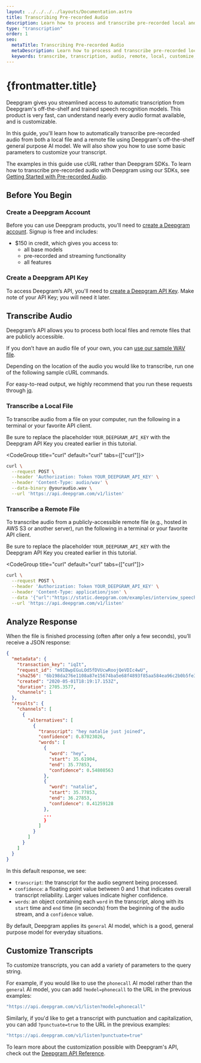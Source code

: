 ---
layout: ../../../../layouts/Documentation.astro
title: Transcribing Pre-recorded Audio
description: Learn how to process and transcribe pre-recorded local and remote audio files using Deepgram's API.
type: "transcription"
order: 1
seo:
  metaTitle: Transcribing Pre-recorded Audio
  metaDescription: Learn how to process and transcribe pre-recorded local and remote audio files using Deepgram's API.
  keywords: transcribe, transcription, audio, remote, local, customize, punctuate, model
---

# {frontmatter.title}

Deepgram gives you streamlined access to automatic transcription from Deepgram's off-the-shelf and trained speech recognition models. This product is very fast, can understand nearly every audio format available, and is customizable.

In this guide, you'll learn how to automatically transcribe pre-recorded audio from both a local file and a remote file using Deepgram's off-the-shelf general purpose AI model. We will also show you how to use some basic parameters to customize your transcript.

<Alert type="info">

The examples in this guide use cURL rather than Deepgram SDKs. To learn how to transcribe pre-recorded audio with Deepgram using our SDKs, see [Getting Started with Pre-recorded Audio](/documentation/getting-started/prerecorded).

</Alert>

## Before You Begin

### Create a Deepgram Account

Before you can use Deepgram products, you'll need to [create a Deepgram account](https://console.deepgram.com/signup?jump=keys). Signup is free and includes:

- $150 in credit, which gives you access to:
  - all base models
  - pre-recorded and streaming functionality
  - all features

### Create a Deepgram API Key

To access Deepgram’s API, you'll need to [create a Deepgram API Key](/documentation/getting-started/authentication/#create-an-api-key). Make note of your API Key; you will need it later.

## Transcribe Audio

Deepgram’s API allows you to process both local files and remote files that are publicly accessible.

<Alert type="info">

If you don’t have an audio file of your own, you can [use our sample WAV file](https://developers.deepgram.com/data/audio/interview_speech-analytics.wav).

</Alert>

Depending on the location of the audio you would like to transcribe, run one of the following sample cURL commands.

<Alert type="info">

For easy-to-read output, we highly recommend that you run these requests through [jq](https://github.com/stedolan/jq/wiki/Installation).

</Alert>

### Transcribe a Local File

To transcribe audio from a file on your computer, run the following in a terminal or your favorite API client.

<Alert type="warning">

Be sure to replace the placeholder `YOUR_DEEPGRAM_API_KEY` with the Deepgram API Key you created earlier in this tutorial.

</Alert>

<CodeGroup title="curl" default="curl" tabs={["curl"]}>

<CodeBlock tab="curl" active>

```sh
curl \
  --request POST \
  --header 'Authorization: Token YOUR_DEEPGRAM_API_KEY' \
  --header 'Content-Type: audio/wav' \
  --data-binary @youraudio.wav \
  --url 'https://api.deepgram.com/v1/listen'
```

</CodeBlock>

</CodeGroup>

### Transcribe a Remote File

To transcribe audio from a publicly-accessible remote file (e.g., hosted in AWS S3 or another server), run the following in a terminal or your favorite API client.

<Alert type="warning">

Be sure to replace the placeholder `YOUR_DEEPGRAM_API_KEY` with the Deepgram API Key you created earlier in this tutorial.

</Alert>

<CodeGroup title="curl" default="curl" tabs={["curl"]}>

<CodeBlock tab="curl" active>

```bash
curl \
  --request POST \
  --header 'Authorization: Token YOUR_DEEPGRAM_API_KEY' \
  --header 'Content-Type: application/json' \
  --data '{"url":"https://static.deepgram.com/examples/interview_speech-analytics.wav"}' \
  --url 'https://api.deepgram.com/v1/listen'
```

</CodeBlock>

</CodeGroup>

## Analyze Response

When the file is finished processing (often after only a few seconds), you’ll receive a JSON response:

```json
{
  "metadata": {
    "transaction_key": "iqIt",
    "request_id": "m9IBwpEGuLOd5fDVUcwRoojQeVDIc4wU",
    "sha256": "6b198da276e1108a87e15674ba5e68f4893f85aa584ea96c2b0b5fe32e756bd9",
    "created": "2020-05-01T18:19:17.153Z",
    "duration": 2705.3577,
    "channels": 1
  },
  "results": {
    "channels": [
      {
        "alternatives": [
          {
            "transcript": "hey natalie just joined",
            "confidence": 0.87023026,
            "words": [
              {
                "word": "hey",
                "start": 35.61904,
                "end": 35.77853,
                "confidence": 0.54808563
              },
              {
                "word": "natalie",
                "start": 35.77853,
                "end": 36.27853,
                "confidence": 0.41259128
              },
              ...
              }
            ]
          }
        ]
      }
    ]
  }
}
```

In this default response, we see:

- `transcript`: the transcript for the audio segment being processed.
- `confidence`: a floating point value between 0 and 1 that indicates overall transcript reliability. Larger values indicate higher confidence.
- `words`: an object containing each `word` in the transcript, along with its `start` time and `end` time (in seconds) from the beginning of the audio stream, and a `confidence` value.

By default, Deepgram applies its `general` AI model, which is a good, general purpose model for everyday situations.

## Customize Transcripts

To customize transcripts, you can add a variety of parameters to the query string.

For example, if you would like to use the `phonecall` AI model rather than the `general` AI model, you can add `?model=phonecall` to the URL in the previous examples:

```bash
"https://api.deepgram.com/v1/listen?model=phonecall"
```

Similarly, if you'd like to get a transcript with punctuation and capitalization, you can add `?punctuate=true` to the URL in the previous examples:

```bash
"https://api.deepgram.com/v1/listen?punctuate=true"
```

To learn more about the customization possible with Deepgram's API, check out the [Deepgram API Reference](/api-reference/).
